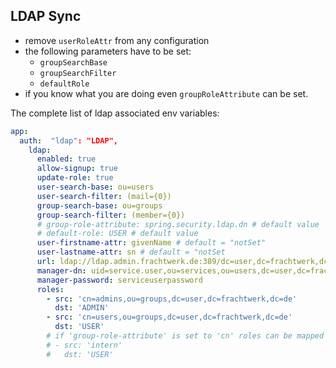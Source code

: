 ## LDAP Sync

- remove `userRoleAttr` from any configuration
- the following parameters have to be set:
    - `groupSearchBase`
    - `groupSearchFilter`
    - `defaultRole`
- if you know what you are doing even `groupRoleAttribute` can be set.

The complete list of ldap associated env variables:

```yaml copy
app:
  auth:  "ldap": "LDAP",
    ldap:
      enabled: true
      allow-signup: true
      update-role: true
      user-search-base: ou=users
      user-search-filter: (mail={0})
      group-search-base: ou=groups
      group-search-filter: (member={0})
      # group-role-attribute: spring.security.ldap.dn # default value
      # default-role: USER # default value
      user-firstname-attr: givenName # default = "notSet"
      user-lastname-attr: sn # default = "notSet
      url: ldap://ldap.admin.frachtwerk.de:389/dc=user,dc=frachtwerk,dc=de
      manager-dn: uid=service.user,ou=services,ou=users,dc=user,dc=frachtwerk,dc=de
      manager-password: serviceuserpassword
      roles:
        - src: 'cn=admins,ou=groups,dc=user,dc=frachtwerk,dc=de'
          dst: 'ADMIN'
        - src: 'cn=users,ou=groups,dc=user,dc=frachtwerk,dc=de'
          dst: 'USER'
        # if 'group-role-attribute' is set to 'cn' roles can be mapped like this:
        # - src: 'intern'
        #   dst: 'USER'
```

